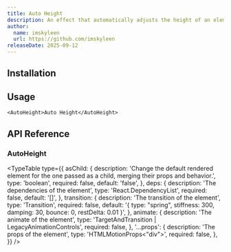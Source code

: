 ```yaml
---
title: Auto Height
description: An effect that automatically adjusts the height of an element based on its content.
author:
  name: imskyleen
  url: https://github.com/imskyleen
releaseDate: 2025-09-12
---
```


<ComponentPreview name="demo-primitives-effects-auto-height" />

## Installation

<ComponentInstallation name="primitives-effects-auto-height" />

## Usage

```tsx
<AutoHeight>Auto Height</AutoHeight>
```

## API Reference

### AutoHeight

<TypeTable
  type={{
    asChild: {
      description:
        'Change the default rendered element for the one passed as a child, merging their props and behavior.',
      type: 'boolean',
      required: false,
      default: 'false',
    },
    deps: {
      description: 'The dependencies of the element',
      type: 'React.DependencyList',
      required: false,
      default: '[]',
    },
    transition: {
      description: 'The transition of the element',
      type: 'Transition',
      required: false,
      default:
        '{ type: "spring", stiffness: 300, damping: 30, bounce: 0, restDelta: 0.01 }',
    },
    animate: {
      description: 'The animate of the element',
      type: 'TargetAndTransition | LegacyAnimationControls',
      required: false,
    },
    '...props': {
      description: 'The props of the element',
      type: 'HTMLMotionProps<"div">',
      required: false,
    },
  }}
/>
